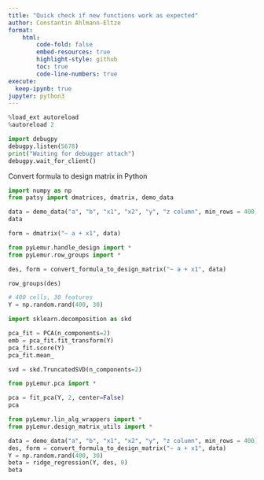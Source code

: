 ```yaml
---
title: "Quick check if new functions work as expected"
author: Constantin Ahlmann-Eltze
format:
    html:
        code-fold: false
        embed-resources: true
        highlight-style: github
        toc: true 
        code-line-numbers: true 
execute:
  keep-ipynb: true
jupyter: python3
---
```



```python
%load_ext autoreload
%autoreload 2
```


```python
import debugpy
debugpy.listen(5678)
print("Waiting for debugger attach")
debugpy.wait_for_client()
```

Convert formula to design matrix in Python

```python
import numpy as np
from patsy import dmatrices, dmatrix, demo_data
```


```python
data = demo_data("a", "b", "x1", "x2", "y", "z column", min_rows = 400)
data
```

```python
form = dmatrix("~ a + x1", data)
```


```python
from pyLemur.handle_design import *
from pyLemur.row_groups import *
```

```python
des, form = convert_formula_to_design_matrix("~ a + x1", data)
```


```python
row_groups(des)
```


```python
# 400 cells, 30 features 
Y = np.random.rand(400, 30)
```


```python
import sklearn.decomposition as skd

pca_fit = PCA(n_components=2)
emb = pca_fit.fit_transform(Y)
pca_fit.score(Y)
pca_fit.mean_
```


```python
svd = skd.TruncatedSVD(n_components=2)

```

```python
from pyLemur.pca import *

pca = fit_pca(Y, 2, center=False)
pca

```


```python
from pyLemur.lin_alg_wrappers import *
from pyLemur.design_matrix_utils import *

data = demo_data("a", "b", "x1", "x2", "y", "z column", min_rows = 400)
des, form = convert_formula_to_design_matrix("~ a + x1", data)
Y = np.random.rand(400, 30)
beta = ridge_regression(Y, des, 0)
beta
```

```python

```
